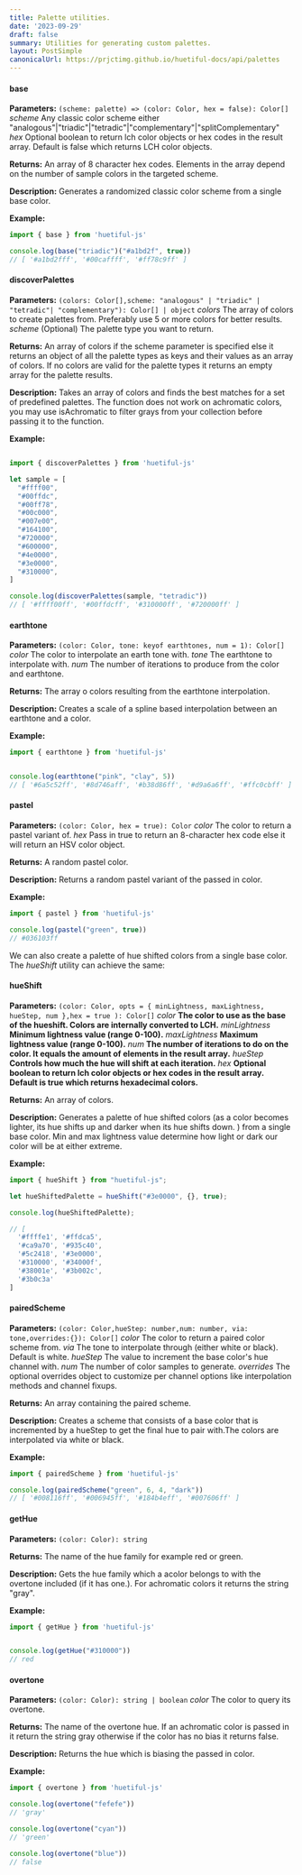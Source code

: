 ```yaml
---
title: Palette utilities.
date: '2023-09-29'
draft: false
summary: Utilities for generating custom palettes.
layout: PostSimple
canonicalUrl: https://prjctimg.github.io/huetiful-docs/api/palettes
---
```


#### base

**Parameters:**
`(scheme: palette) => (color: Color, hex = false): Color[]`
_scheme_ Any classic color scheme either "analogous"|"triadic"|"tetradic"|"complementary"|"splitComplementary"
_hex_ Optional boolean to return lch color objects or hex codes in the result array. Default is false which returns LCH color objects.

**Returns:**
An array of 8 character hex codes. Elements in the array depend on the number of sample colors in the targeted scheme.

**Description:**
Generates a randomized classic color scheme from a single base color.

**Example:**

```javascript
import { base } from 'huetiful-js'

console.log(base("triadic")("#a1bd2f", true))
// [ '#a1bd2fff', '#00caffff', '#ff78c9ff' ]
```



#### discoverPalettes
**Parameters:**
`(colors: Color[],scheme: "analogous" | "triadic" | "tetradic"| "complementary"): Color[] | object`
_colors_ The array of colors to create palettes from. Preferably use 5 or more colors for better results.
 _scheme_ (Optional) The palette type you want to return.
 

**Returns:**
An array of colors if the scheme parameter is specified else it returns an object of all the palette types as keys and their values as an array of colors. If no colors are valid for the palette types it returns an empty array for the palette results.
 
 **Description:**
 Takes an array of colors and finds the best matches for a set of predefined palettes. The function does not work on achromatic colors, you may use isAchromatic to filter grays from your collection before passing it to the function.
 
 **Example:**

```javascript

import { discoverPalettes } from 'huetiful-js'

let sample = [
  "#ffff00",
  "#00ffdc",
  "#00ff78",
  "#00c000",
  "#007e00",
  "#164100",
  "#720000",
  "#600000",
  "#4e0000",
  "#3e0000",
  "#310000",
]

console.log(discoverPalettes(sample, "tetradic"))
// [ '#ffff00ff', '#00ffdcff', '#310000ff', '#720000ff' ]

```
 
#### earthtone

**Parameters:**
`(color: Color, tone: keyof earthtones, num = 1): Color[]`
_color_ The color to interpolate an earth tone with.
_tone_ The earthtone to interpolate with.
_num_ The number of iterations to produce from the color and earthtone.

**Returns:**
The array o colors resulting from the earthtone interpolation.

**Description:**
Creates a scale of a spline based interpolation between an earthtone and a color.

**Example:**

```javascript
import { earthtone } from 'huetiful-js'


console.log(earthtone("pink", "clay", 5))
// [ '#6a5c52ff', '#8d746aff', '#b38d86ff', '#d9a6a6ff', '#ffc0cbff' ]

```

#### pastel

**Parameters:**
`(color: Color, hex = true): Color`
_color_ The color to return a pastel variant of.
_hex_ Pass in true to return an 8-character hex code else it will return an HSV color object.

**Returns:**
A random pastel color.

**Description:**
Returns a random pastel variant of the passed in color.

**Example:**

```javascript
import { pastel } from 'huetiful-js'

console.log(pastel("green", true))
// #036103ff
```

We can also create a palette of hue shifted colors from a single base color. The _hueShift_ utility can achieve the same:

#### hueShift

**Parameters:**
`(color: Color,
opts = {
minLightness,
maxLightness,
hueStep,
num },hex = true
): Color[]`
_color_ **The color to use as the base of the hueshift. Colors are internally converted to LCH.**
_minLightness_ **Minimum lightness value (range 0-100).**
_maxLightness_ **Maximum lightness value (range 0-100).**
_num_ **The number of iterations to do on the color. It equals the amount of elements in the result array.**
_hueStep_ **Controls how much the hue will shift at each iteration.**
_hex_ **Optional boolean to return lch color objects or hex codes in the result array. Default is true which returns hexadecimal colors.**

**Returns:**
An array of colors.

**Description:**
Generates a palette of hue shifted colors (as a color becomes lighter, its hue shifts up and darker when its hue shifts down. ) from a single base color. Min and max lightness value determine how light or dark our color will be at either extreme.

**Example:**

```javascript
import { hueShift } from "huetiful-js";

let hueShiftedPalette = hueShift("#3e0000", {}, true);

console.log(hueShiftedPalette);

// [
  '#ffffe1', '#ffdca5',
  '#ca9a70', '#935c40',
  '#5c2418', '#3e0000',
  '#310000', '#34000f',
  '#38001e', '#3b002c',
  '#3b0c3a'
]

```

#### pairedScheme

**Parameters:**
`(color: Color,hueStep: number,num: number, via: tone,overrides:{}): Color[]`
_color_ The color to return a paired color scheme from.
_via_ The tone to interpolate through (either white or black). Default is white.
_hueStep_ The value to increment the base color's hue channel with.
_num_ The number of color samples to generate.
_overrides_ The optional overrides object to customize per channel options like interpolation methods and channel fixups.

**Returns:**
An array containing the paired scheme.

**Description:**
Creates a scheme that consists of a base color that is incremented by a hueStep to get the final hue to pair with.The colors are interpolated via white or black.

**Example:**
```javascript
import { pairedScheme } from 'huetiful-js'

console.log(pairedScheme("green", 6, 4, "dark"))
// [ '#008116ff', '#006945ff', '#184b4eff', '#007606ff' ]
```


#### getHue

**Parameters:**
`(color: Color): string`

**Returns:**
The name of the hue family for example red or green.

**Description:**
Gets the hue family which a acolor belongs to with the overtone included (if it has one.). For achromatic colors it returns the string "gray".

**Example:**
```javascript
import { getHue } from 'huetiful-js'


console.log(getHue("#310000"))
// red
```

#### overtone
**Parameters:**
`(color: Color): string | boolean`
_color_ The color to query its overtone.
 
**Returns:**
The name of the overtone hue. If an achromatic color is passed in it return the string gray otherwise if the color has no bias it returns false.

**Description:**
Returns the hue which is biasing the passed in color.

**Example:**
```javascript
import { overtone } from 'huetiful-js'

console.log(overtone("fefefe"))
// 'gray'

console.log(overtone("cyan"))
// 'green'

console.log(overtone("blue"))
// false

```
